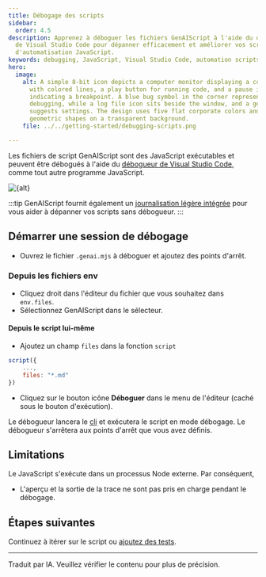 ```yaml
---
title: Débogage des scripts
sidebar:
  order: 4.5
description: Apprenez à déboguer les fichiers GenAIScript à l'aide du débogueur
  de Visual Studio Code pour dépanner efficacement et améliorer vos scripts
  d'automatisation JavaScript.
keywords: debugging, JavaScript, Visual Studio Code, automation scripts, breakpoints
hero:
  image:
    alt: A simple 8-bit icon depicts a computer monitor displaying a code editor
      with colored lines, a play button for running code, and a pause icon
      indicating a breakpoint. A blue bug symbol in the corner represents
      debugging, while a log file icon sits beside the window, and a gear icon
      suggests settings. The design uses five flat corporate colors and
      geometric shapes on a transparent background.
    file: ../../getting-started/debugging-scripts.png

---
```



Les fichiers de script GenAIScript sont des JavaScript exécutables et peuvent être débogués à l'aide du [débogueur de Visual Studio Code](https://code.visualstudio.com/Docs/editor/debugging), comme tout autre programme JavaScript.

<Image src={src} alt={alt} />

:::tip
GenAIScript fournit également un [journalisation légère intégrée](../../reference/scripts/logging/) pour vous aider à dépanner vos scripts sans débogueur.
:::

## Démarrer une session de débogage

* Ouvrez le fichier `.genai.mjs` à déboguer et ajoutez des points d'arrêt.

### Depuis les fichiers env

* Cliquez droit dans l'éditeur du fichier que vous souhaitez dans `env.files`.
* Sélectionnez GenAIScript dans le sélecteur.

#### Depuis le script lui-même

* Ajoutez un champ `files` dans la fonction `script`

```js
script({
    ...,
    files: "*.md"
})
```

* Cliquez sur le bouton icône **Déboguer** dans le menu de l'éditeur (caché sous le bouton d'exécution).

Le débogueur lancera le [cli](../../reference/cli/) et exécutera le script en mode débogage.
Le débogueur s'arrêtera aux points d'arrêt que vous avez définis.

## Limitations

Le JavaScript s'exécute dans un processus Node externe. Par conséquent,

* L'aperçu et la sortie de la trace ne sont pas pris en charge pendant le débogage.

## Étapes suivantes

Continuez à itérer sur le script ou [ajoutez des tests](../../getting-started/testing-scripts/).

<hr />

Traduit par IA. Veuillez vérifier le contenu pour plus de précision.
